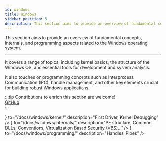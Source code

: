 ```yaml
---
id: windows
title: Windows
sidebar_position: 5
description: This section aims to provide an overview of fundamental concepts, internals, and programming aspects related to the Windows operating system.
---
```





This section aims to provide an overview of fundamental concepts, internals, and programming aspects related to the Windows operating system.

---

It covers a range of topics, including kernel basics, the structure of the Windows OS, and essential tools for development and system analysis.

It also touches on programming concepts such as Interprocess Communication (IPC), handle management, and other key elements crucial for building robust Windows applications.

:::tip
Contributions to enrich this section are welcome!  
[GitHub](https://github.com/Arteiii/arteiii.github.io)  
:::

<CardSection id="Windows" title="Windows">
    <Card
        title="Kernel"
        icon={<DeveloperBoardRegular/>}
        to="/docs/windows/kernel/"
        description="First Driver, Kernel Debugging"
    />
    <Card
        title="Internals"
        icon={<ProductionRegular/>}
        to="/docs/windows/internals/"
        description="PE structure, Common DLLs, Conventions, Virtualization Based Security (VBS)..."
    />
    <Card
        title="Programming"
        icon={<AppGenericRegular/>}
        to="/docs/windows/programming/"
        description="Handles, Pipes"
    />
</CardSection>
